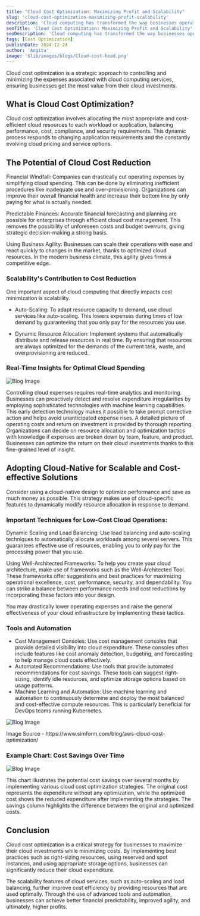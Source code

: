```yaml
---
title: "Cloud Cost Optimization: Maximizing Profit and Scalability"
slug: 'cloud-cost-optimization-maximizing-profit-scalability'
description: 'Cloud computing has transformed the way businesses operate, offering unparalleled scalability, flexibility, and accessibility. However, the dynamic nature of cloud services can also lead to unpredictable and escalating costs if not managed properly.'
seoTitle: 'Cloud Cost Optimization: Maximizing Profit and Scalability'
seoDescription: 'Cloud computing has transformed the way businesses operate, offering unparalleled scalability, flexibility, and accessibility. '
tags: [Cost Optimization]
publishDate: 2024-12-24
author: 'Angita'
image: '$lib/images/blogs/Cloud-cost-head.png'
---
```




<div class="blog-details">
<p>Cloud cost optimization is a strategic approach to controlling and minimizing the expenses associated with cloud computing services, ensuring businesses get the most value from their cloud investments.</p>
<h2>What is Cloud Cost Optimization?</h2>
<p>Cloud cost optimization involves allocating the most appropriate and cost-efficient cloud resources to each workload or application, balancing performance, cost, compliance, and security requirements. This dynamic process responds to changing application requirements and the constantly evolving cloud pricing and service options.</p>
<h2>The Potential of Cloud Cost Reduction</h2>
<p>Financial Windfall: Companies can drastically cut operating expenses by simplifying cloud spending. This can be done by eliminating inefficient procedures like inadequate use and over-provisioning. Organizations can improve their overall financial health and increase their bottom line by only paying for what is actually needed.</p>
<p>Predictable Finances: Accurate financial forecasting and planning are possible for enterprises through efficient cloud cost management. This removes the possibility of unforeseen costs and budget overruns, giving strategic decision-making a strong basis.</p>
<p>Using Business Agility: Businesses can scale their operations with ease and react quickly to changes in the market, thanks to optimized cloud resources. In the modern business climate, this agility gives firms a competitive edge.</p>
<h3>Scalability's Contribution to Cost Reduction</h3>
<p>One important aspect of cloud computing that directly impacts cost minimization is scalability.</p>
<ul>
<li>
<p>Auto-Scaling: To adapt resource capacity to demand, use cloud services like auto-scaling. This lowers expenses during times of low demand by guaranteeing that you only pay for the resources you use.</p>
</li>
<li>
<p>Dynamic Resource Allocation: Implement systems that automatically distribute and release resources in real time. By ensuring that resources are always optimized for the demands of the current task, waste, and overprovisioning are reduced.</p>
</li>
</ul>
<h3>Real-Time Insights for Optimal Cloud Spending</h3>
<Image
    src={CloudCostBody1}
    alt="Blog Image"
    class="w-auto py-20"
    />
<p>Controlling cloud expenses requires real-time analytics and monitoring. Businesses can proactively detect and resolve expenditure irregularities by employing sophisticated technologies with machine learning capabilities. This early detection technology makes it possible to take prompt corrective action and helps avoid unanticipated expense rises. A detailed picture of operating costs and return on investment is provided by thorough reporting. Organizations can decide on resource allocation and optimization tactics with knowledge if expenses are broken down by team, feature, and product. Businesses can optimize the return on their cloud investments thanks to this fine-grained level of insight.</p>
<h2>Adopting Cloud-Native for Scalable and Cost-effective Solutions</h2>
<p>Consider using a cloud-native design to optimize performance and save as much money as possible. This strategy makes use of cloud-specific features to dynamically modify resource allocation in response to demand.</p>
<h3>Important Techniques for Low-Cost Cloud Operations:</h3>
<p>Dynamic Scaling and Load Balancing: Use load balancing and auto-scaling techniques to automatically allocate workloads among several servers. This guarantees effective use of resources, enabling you to only pay for the processing power that you use.</p>
<p>Using Well-Architected Frameworks: To help you create your cloud architecture, make use of frameworks such as the Well-Architected Tool. These frameworks offer suggestions and best practices for maximizing operational excellence, cost, performance, security, and dependability. You can strike a balance between performance needs and cost reductions by incorporating these factors into your design.</p>
<p>You may drastically lower operating expenses and raise the general effectiveness of your cloud infrastructure by implementing these tactics.</p>
<h3>Tools and Automation</h3>
<ul>
<li>Cost Management Consoles: Use cost management consoles that provide detailed visibility into cloud expenditure. These consoles often include features like cost anomaly detection, budgeting, and forecasting to help manage cloud costs effectively.</li>
<li>Automated Recommendations: Use tools that provide automated recommendations for cost savings. These tools can suggest right-sizing, identify idle resources, and optimize storage options based on usage patterns.</li>
<li>Machine Learning and Automation: Use machine learning and automation to continuously determine and deploy the most balanced and cost-effective compute resources. This is particularly beneficial for DevOps teams running Kubernetes.</li>
</ul><Image
src={CloudCostBody2}
alt="Blog Image"
class="w-auto py-20"
/>
<p>Image Source - https://www.simform.com/blog/aws-cloud-cost-optimization/</p>
<h3>Example Chart: Cost Savings Over Time</h3>
<p></p>
<Image
    src={CloudCostBody3}
    alt="Blog Image"
    class="w-auto py-20"
    />
<p>This chart illustrates the potential cost savings over several months by implementing various cloud cost optimization strategies. The original cost represents the expenditure without any optimization, while the optimized cost shows the reduced expenditure after implementing the strategies. The savings column highlights the difference between the original and optimized costs.</p>
<h2>Conclusion</h2>
<p>Cloud cost optimization is a critical strategy for businesses to maximize their cloud investments while minimizing costs. By implementing best practices such as right-sizing resources, using reserved and spot instances, and using appropriate storage options, businesses can significantly reduce their cloud expenditure.</p>
<p>The scalability features of cloud services, such as auto-scaling and load balancing, further improve cost efficiency by providing resources that are used optimally. Through the use of advanced tools and automation, businesses can achieve better financial predictability, improved agility, and ultimately, higher profits.</p>
</div>
